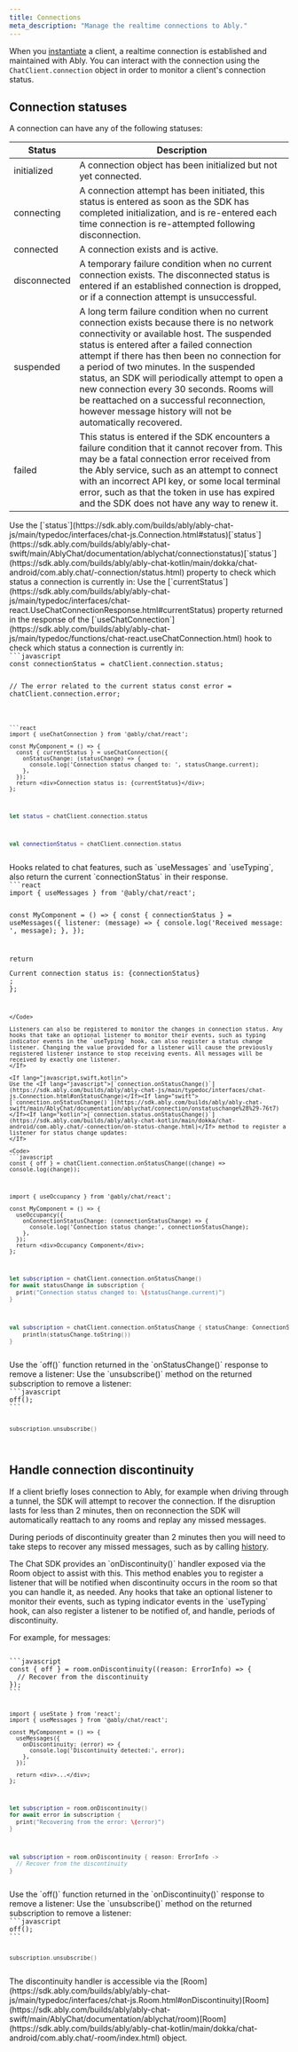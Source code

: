```yaml
---
title: Connections
meta_description: "Manage the realtime connections to Ably."
---
```


When you [instantiate](/docs/chat/setup#instantiate) a client, a realtime connection is established and maintained with Ably. You can interact with the connection using the `ChatClient.connection` object in order to monitor a client's connection status.

## Connection statuses <a id="statuses"/>

A connection can have any of the following statuses:

| Status | Description |
|--------|-------------|
| initialized | A connection object has been initialized but not yet connected. |
| connecting | A connection attempt has been initiated, this status is entered as soon as the SDK has completed initialization, and is re-entered each time connection is re-attempted following disconnection. |
| connected | A connection exists and is active. |
| disconnected | A temporary failure condition when no current connection exists. The disconnected status is entered if an established connection is dropped, or if a connection attempt is unsuccessful. |
| suspended | A long term failure condition when no current connection exists because there is no network connectivity or available host. The suspended status is entered after a failed connection attempt if there has then been no connection for a period of two minutes. In the suspended status, an SDK will periodically attempt to open a new connection every 30 seconds. Rooms will be reattached on a successful reconnection, however message history will not be automatically recovered. |
| failed | This status is entered if the SDK encounters a failure condition that it cannot recover from. This may be a fatal connection error received from the Ably service, such as an attempt to connect with an incorrect API key, or some local terminal error, such as that the token in use has expired and the SDK does not have any way to renew it. |

<If lang="javascript,swift,kotlin">
Use the <If lang="javascript">[`status`](https://sdk.ably.com/builds/ably/ably-chat-js/main/typedoc/interfaces/chat-js.Connection.html#status)</If><If lang="swift">[`status`](https://sdk.ably.com/builds/ably/ably-chat-swift/main/AblyChat/documentation/ablychat/connectionstatus)</If><If lang="kotlin">[`status`](https://sdk.ably.com/builds/ably/ably-chat-kotlin/main/dokka/chat-android/com.ably.chat/-connection/status.html)</If> property to check which status a connection is currently in:
</If>

<If lang="react">
Use the [`currentStatus`](https://sdk.ably.com/builds/ably/ably-chat-js/main/typedoc/interfaces/chat-react.UseChatConnectionResponse.html#currentStatus) property returned in the response of the [`useChatConnection`](https://sdk.ably.com/builds/ably/ably-chat-js/main/typedoc/functions/chat-react.useChatConnection.html) hook to check which status a connection is currently in:
</If>

<Code>
```javascript
const connectionStatus = chatClient.connection.status;

// The error related to the current status
const error = chatClient.connection.error;
```

```react
import { useChatConnection } from '@ably/chat/react';

const MyComponent = () => {
  const { currentStatus } = useChatConnection({
    onStatusChange: (statusChange) => {
      console.log('Connection status changed to: ', statusChange.current);
    },
  });
  return <div>Connection status is: {currentStatus}</div>;
};
```

```swift
let status = chatClient.connection.status
```

```kotlin
val connectionStatus = chatClient.connection.status
```
</Code>

<If lang="react">
Hooks related to chat features, such as `useMessages` and `useTyping`, also return the current `connectionStatus` in their response.

<Code>
```react
import { useMessages } from '@ably/chat/react';

const MyComponent = () => {
  const { connectionStatus } = useMessages({
    listener: (message) => {
      console.log('Received message: ', message);
    },
  });

  return <div>Current connection status is: {connectionStatus}</div>;
};
```
</Code>

Listeners can also be registered to monitor the changes in connection status. Any hooks that take an optional listener to monitor their events, such as typing indicator events in the `useTyping` hook, can also register a status change listener. Changing the value provided for a listener will cause the previously registered listener instance to stop receiving events. All messages will be received by exactly one listener.
</If>

<If lang="javascript,swift,kotlin">
Use the <If lang="javascript">[`connection.onStatusChange()`](https://sdk.ably.com/builds/ably/ably-chat-js/main/typedoc/interfaces/chat-js.Connection.html#onStatusChange)</If><If lang="swift">[`connection.onStatusChange()`](https://sdk.ably.com/builds/ably/ably-chat-swift/main/AblyChat/documentation/ablychat/connection/onstatuschange%28%29-76t7)</If><If lang="kotlin">[`connection.status.onStatusChange()`](https://sdk.ably.com/builds/ably/ably-chat-kotlin/main/dokka/chat-android/com.ably.chat/-connection/on-status-change.html)</If> method to register a listener for status change updates:
</If>

<Code>
```javascript
const { off } = chatClient.connection.onStatusChange((change) => console.log(change));
```

```react
import { useOccupancy } from '@ably/chat/react';

const MyComponent = () => {
  useOccupancy({
    onConnectionStatusChange: (connectionStatusChange) => {
      console.log('Connection status change:', connectionStatusChange);
    },
  });
  return <div>Occupancy Component</div>;
};
```

```swift
let subscription = chatClient.connection.onStatusChange()
for await statusChange in subscription {
  print("Connection status changed to: \(statusChange.current)")
}
```

```kotlin
val subscription = chatClient.connection.onStatusChange { statusChange: ConnectionStatusChange ->
    println(statusChange.toString())
}
```
</Code>

<If lang="javascript">
Use the `off()` function returned in the `onStatusChange()` response to remove a listener:
</If>

<If lang="kotlin">
Use the `unsubscribe()` method on the returned subscription to remove a listener:
</If>

<If lang="javascript,kotlin">
<Code>
```javascript
off();
```

```kotlin
subscription.unsubscribe()
```
</Code>
</If>

## Handle connection discontinuity <a id="discontinuity"/>

If a client briefly loses connection to Ably, for example when driving through a tunnel, the SDK will attempt to recover the connection. If the disruption lasts for less than 2 minutes, then on reconnection the SDK will automatically reattach to any rooms and replay any missed messages.

During periods of discontinuity greater than 2 minutes then you will need to take steps to recover any missed messages, such as by calling [history](/docs/chat/rooms/history).

<If lang="javascript,swift,kotlin">
The Chat SDK provides an `onDiscontinuity()` handler exposed via the Room object to assist with this. This method enables you to register a listener that will be notified when discontinuity occurs in the room so that you can handle it, as needed.
</If>

<If lang="react">
Any hooks that take an optional listener to monitor their events, such as typing indicator events in the `useTyping` hook, can also register a listener to be notified of, and handle, periods of discontinuity.
</If>

For example, for messages:

<Code>
```javascript
const { off } = room.onDiscontinuity((reason: ErrorInfo) => {
  // Recover from the discontinuity
});
```

```react
import { useState } from 'react';
import { useMessages } from '@ably/chat/react';

const MyComponent = () => {
  useMessages({
    onDiscontinuity: (error) => {
      console.log('Discontinuity detected:', error);
    },
  });

  return <div>...</div>;
};
```

```swift
let subscription = room.onDiscontinuity()
for await error in subscription {
  print("Recovering from the error: \(error)")
}
```

```kotlin
val subscription = room.onDiscontinuity { reason: ErrorInfo ->
  // Recover from the discontinuity
}
```
</Code>

<If lang="javascript">
Use the `off()` function returned in the `onDiscontinuity()` response to remove a listener:
</If>

<If lang="kotlin">
Use the `unsubscribe()` method on the returned subscription to remove a listener:
</If>

<If lang="javascript,kotlin">
<Code>
```javascript
off();
```

```kotlin
subscription.unsubscribe()
```
</Code>
</If>

<If lang="javascript,swift,kotlin">
The discontinuity handler is accessible via the <If lang="javascript">[Room](https://sdk.ably.com/builds/ably/ably-chat-js/main/typedoc/interfaces/chat-js.Room.html#onDiscontinuity)</If><If lang="swift">[Room](https://sdk.ably.com/builds/ably/ably-chat-swift/main/AblyChat/documentation/ablychat/room)</If><If lang="kotlin">[Room](https://sdk.ably.com/builds/ably/ably-chat-kotlin/main/dokka/chat-android/com.ably.chat/-room/index.html)</If> object.
</If>
